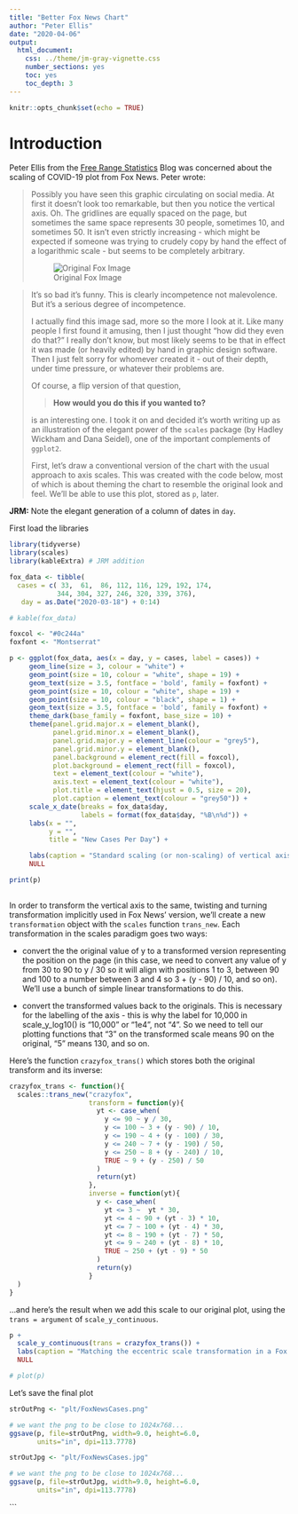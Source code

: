 ```yaml
---
title: "Better Fox News Chart"
author: "Peter Ellis"
date: "2020-04-06"
output:
  html_document:
    css: ../theme/jm-gray-vignette.css
    number_sections: yes
    toc: yes
    toc_depth: 3
---
```


```r
knitr::opts_chunk$set(echo = TRUE)
```

# Introduction

Peter Ellis from the [Free Range Statistics](http://freerangestats.info/blog/2020/04/06/crazy-fox-y-axis)
Blog was concerned about the scaling of COVID-19 plot from Fox News. Peter
wrote:


>
> Possibly you have seen this graphic circulating on social media. At first it
> doesn’t look too remarkable, but then you notice the vertical axis. Oh.
> The gridlines are equally spaced on the page, but sometimes the same space
> represents 30 people, sometimes 10, and sometimes 50. It isn’t even strictly
> increasing - which might be expected if someone was trying to crudely copy by
> hand the effect of a logarithmic scale - but seems to be completely arbitrary.
>
> ![Original Fox Image](frs/0176-fox-original.jpg)

> 
> It’s so bad it’s funny. This is clearly incompetence not malevolence. But
> it’s a serious degree of incompetence.
> 
> I actually find this image sad, more so the more I look at it. Like many people
> I first found it amusing, then I just thought “how did they even do that?” I
> really don’t know, but most likely seems to be that in effect it was made (or
> heavily edited) by hand in graphic design software. Then I just felt sorry for
> whomever created it - out of their depth, under time pressure, or whatever
> their problems are.
>
> Of course, a flip version of that question,
> 
> > **How would you do this if you wanted to?**
> 
> is an interesting one. I took it on and decided it’s worth writing up as an
> illustration of the elegant power of the `scales` package (by Hadley Wickham
> and Dana Seidel), one of the important complements of `ggplot2`.
>
> First, let’s draw a conventional version of the chart with the usual approach
> to axis scales. This was created with the code below, most of which is about
> theming the chart to resemble the original look and feel. We’ll be able to use
> this plot, stored as `p`, later.

**JRM:** Note the elegant generation of a column of dates in `day`.

First load the libraries

```r
library(tidyverse)
library(scales)
library(kableExtra) # JRM addition
```


```r
fox_data <- tibble(
  cases = c( 33,  61,  86, 112, 116, 129, 192, 174,
            344, 304, 327, 246, 320, 339, 376),
   day = as.Date("2020-03-18") + 0:14)

# kable(fox_data)
```


```r

foxcol <- "#0c244a"
foxfont <- "Montserrat"

p <- ggplot(fox_data, aes(x = day, y = cases, label = cases)) +
     geom_line(size = 3, colour = "white") +
     geom_point(size = 10, colour = "white", shape = 19) +
     geom_text(size = 3.5, fontface = 'bold', family = foxfont) +
     geom_point(size = 10, colour = "white", shape = 19) +
     geom_point(size = 10, colour = "black", shape = 1) +
     geom_text(size = 3.5, fontface = 'bold', family = foxfont) +
     theme_dark(base_family = foxfont, base_size = 10) +
     theme(panel.grid.major.x = element_blank(),
           panel.grid.minor.x = element_blank(),
           panel.grid.major.y = element_line(colour = "grey5"),
           panel.grid.minor.y = element_blank(),
           panel.background = element_rect(fill = foxcol),
           plot.background = element_rect(fill = foxcol),
           text = element_text(colour = "white"),
           axis.text = element_text(colour = "white"),
           plot.title = element_text(hjust = 0.5, size = 20),
           plot.caption = element_text(colour = "grey50")) +
     scale_x_date(breaks = fox_data$day,
                  labels = format(fox_data$day, "%B\n%d")) +
     labs(x = "",
          y = "",
          title = "New Cases Per Day") +

     labs(caption = "Standard scaling (or non-scaling) of vertical axis") +
     NULL

print(p)
  
```
In order to transform the vertical axis to the same, twisting and turning transformation
implicitly used in Fox News’ version, we’ll create a new `transformation` object with the
`scales` function `trans_new`. Each transformation in the scales paradigm goes two ways:

- convert the the original value of y to a transformed version representing the position
on the page (in this case, we need to convert any value of y from 30 to 90 to y / 30 so
it will align with positions 1 to 3, between 90 and 100 to a number between 3 and 4 so
3 + (y - 90) / 10, and so on). We’ll use a bunch of simple linear transformations to do
this.

- convert the transformed values back to the originals. This is necessary for the labelling
of the axis - this is why the label for 10,000 in scale_y_log10() is “10,000” or “1e4”, not
“4”. So we need to tell our plotting functions that “3” on the transformed scale means 90 on
the original, “5” means 130, and so on.

Here’s the function `crazyfox_trans()` which stores both the original transform and its
inverse:

```r
crazyfox_trans <- function(){
  scales::trans_new("crazyfox",
                    transform = function(y){
                      yt <- case_when(
                        y <= 90 ~ y / 30,
                        y <= 100 ~ 3 + (y - 90) / 10,
                        y <= 190 ~ 4 + (y - 100) / 30,
                        y <= 240 ~ 7 + (y - 190) / 50,
                        y <= 250 ~ 8 + (y - 240) / 10,
                        TRUE ~ 9 + (y - 250) / 50
                      )
                      return(yt)
                    },
                    inverse = function(yt){
                      y <- case_when(
                        yt <= 3 ~  yt * 30,
                        yt <= 4 ~ 90 + (yt - 3) * 10,
                        yt <= 7 ~ 100 + (yt - 4) * 30,
                        yt <= 8 ~ 190 + (yt - 7) * 50,
                        yt <= 9 ~ 240 + (yt - 8) * 10,
                        TRUE ~ 250 + (yt - 9) * 50
                      )
                      return(y)
                    }
  )
}
```

...and here’s the result when we add this scale to our original plot, using the
`trans = argument` of `scale_y_continuous`.

```r
p + 
  scale_y_continuous(trans = crazyfox_trans()) + 
  labs(caption = "Matching the eccentric scale transformation in a Fox News graphic of 4 April, with standard axis breaks") +
  NULL

# plot(p)

```

Let's save the final plot


```r
strOutPng <- "plt/FoxNewsCases.png"

# we want the png to be close to 1024x768...
ggsave(p, file=strOutPng, width=9.0, height=6.0,
       units="in", dpi=113.7778)

strOutJpg <- "plt/FoxNewsCases.jpg"

# we want the png to be close to 1024x768...
ggsave(p, file=strOutJpg, width=9.0, height=6.0,
       units="in", dpi=113.7778)
```


```






